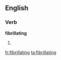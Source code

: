 ==English==

===Verb===
'''fibrillating'''

# {{third-person singular of|[[fibrillate]]}}

[[fr:fibrillating]]
[[ta:fibrillating]]